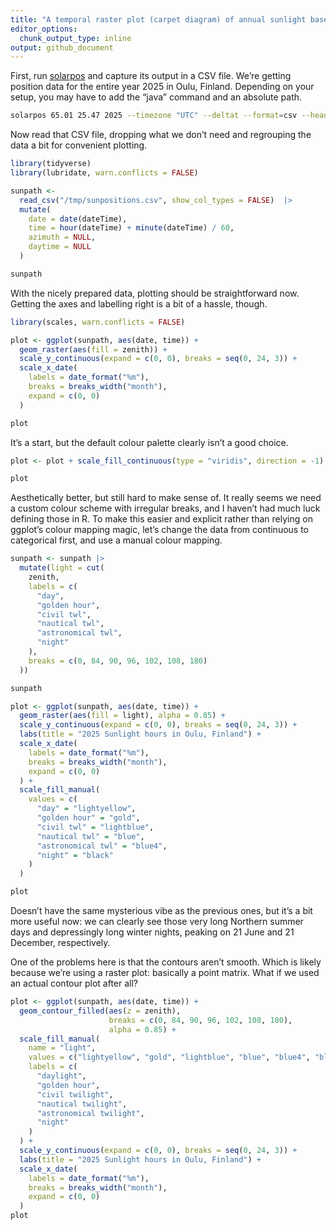 ```yaml
---
title: "A temporal raster plot (carpet diagram) of annual sunlight based on solarpos data"
editor_options: 
  chunk_output_type: inline
output: github_document
---
```


First, run [solarpos](https://github.com/klausbrunner/solarpos) and capture its output in a CSV file. We're getting position data for the entire year 2025 in Oulu, Finland. Depending on your setup, you may have to add the "java" command and an absolute path.


```zsh
solarpos 65.01 25.47 2025 --timezone "UTC" --deltat --format=csv --headers position --step=180 > /tmp/sunpositions.csv
```

Now read that CSV file, dropping what we don't need and regrouping the data a bit for convenient plotting.

```r
library(tidyverse)
library(lubridate, warn.conflicts = FALSE)

sunpath <-
  read_csv("/tmp/sunpositions.csv", show_col_types = FALSE)  |>
  mutate(
    date = date(dateTime),
    time = hour(dateTime) + minute(dateTime) / 60,
    azimuth = NULL,
    daytime = NULL
  )

sunpath
```

With the nicely prepared data, plotting should be straightforward now. Getting the axes and labelling right is a bit of a hassle, though.

```r
library(scales, warn.conflicts = FALSE)

plot <- ggplot(sunpath, aes(date, time)) +
  geom_raster(aes(fill = zenith)) +
  scale_y_continuous(expand = c(0, 0), breaks = seq(0, 24, 3)) +
  scale_x_date(
    labels = date_format("%m"),
    breaks = breaks_width("month"),
    expand = c(0, 0)
  )

plot
```

It's a start, but the default colour palette clearly isn't a good choice.

```r
plot <- plot + scale_fill_continuous(type = "viridis", direction = -1)

plot
```

Aesthetically better, but still hard to make sense of. It really seems we need a custom colour scheme with irregular breaks, and I haven't had much luck defining those in R. To make this easier and explicit rather than relying on ggplot's colour mapping magic, let's change the data from continuous to categorical first, and use a manual colour mapping.


```r
sunpath <- sunpath |>
  mutate(light = cut(
    zenith,
    labels = c(
      "day",
      "golden hour",
      "civil twl",
      "nautical twl",
      "astronomical twl",
      "night"
    ),
    breaks = c(0, 84, 90, 96, 102, 108, 180)
  ))

sunpath

plot <- ggplot(sunpath, aes(date, time)) +
  geom_raster(aes(fill = light), alpha = 0.85) +
  scale_y_continuous(expand = c(0, 0), breaks = seq(0, 24, 3)) +
  labs(title = "2025 Sunlight hours in Oulu, Finland") +
  scale_x_date(
    labels = date_format("%m"),
    breaks = breaks_width("month"),
    expand = c(0, 0)
  ) +
  scale_fill_manual(
    values = c(
      "day" = "lightyellow",
      "golden hour" = "gold",
      "civil twl" = "lightblue",
      "nautical twl" = "blue",
      "astronomical twl" = "blue4",
      "night" = "black"
    )
  )

plot

```

Doesn't have the same mysterious vibe as the previous ones, but it's a bit more useful now: we can clearly see those very long Northern summer days and depressingly long winter nights, peaking on 21 June and 21 December, respectively. 

One of the problems here is that the contours aren't smooth. Which is likely because we're using a raster plot: basically a point matrix. What if we used an actual contour plot after all?

```r
plot <- ggplot(sunpath, aes(date, time)) +
  geom_contour_filled(aes(z = zenith),
                      breaks = c(0, 84, 90, 96, 102, 108, 180),
                      alpha = 0.85) +
  scale_fill_manual(
    name = "light",
    values = c("lightyellow", "gold", "lightblue", "blue", "blue4", "black"),
    labels = c(
      "daylight",
      "golden hour",
      "civil twilight",
      "nautical twilight",
      "astronomical twilight",
      "night"
    )
  ) +
  scale_y_continuous(expand = c(0, 0), breaks = seq(0, 24, 3)) +
  labs(title = "2025 Sunlight hours in Oulu, Finland") +
  scale_x_date(
    labels = date_format("%m"),
    breaks = breaks_width("month"),
    expand = c(0, 0)
  ) 
plot
```


